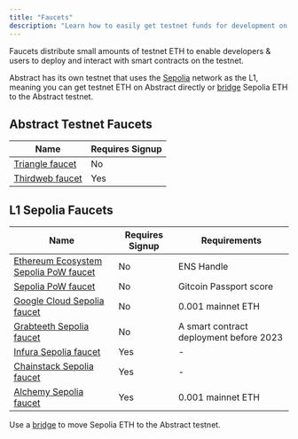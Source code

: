```yaml
---
title: "Faucets"
description: "Learn how to easily get testnet funds for development on Abstract."
---
```


Faucets distribute small amounts of testnet ETH to enable developers & users to deploy and
interact with smart contracts on the testnet.

Abstract has its own testnet that uses
the [Sepolia](https://ethereum.org/en/developers/docs/networks/#sepolia) network as the L1, meaning
you can get testnet ETH on Abstract directly or [bridge](/tooling/bridges) Sepolia ETH to the
Abstract testnet.

## Abstract Testnet Faucets

| Name                                                                    | Requires Signup |
| ----------------------------------------------------------------------- | --------------- |
| [Triangle faucet](https://faucet.triangleplatform.com/abstract/testnet) | No              |
| [Thirdweb faucet](https://thirdweb.com/abstract-testnet)                | Yes             |

## L1 Sepolia Faucets

| Name                                                                                                 | Requires Signup | Requirements                            |
| ---------------------------------------------------------------------------------------------------- | --------------- | --------------------------------------- |
| [Ethereum Ecosystem Sepolia PoW faucet](https://www.ethereum-ecosystem.com/faucets/ethereum-sepolia) | No              | ENS Handle                              |
| [Sepolia PoW faucet](https://sepolia-faucet.pk910.de/)                                               | No              | Gitcoin Passport score                  |
| [Google Cloud Sepolia faucet](https://cloud.google.com/application/web3/faucet/ethereum/sepolia)     | No              | 0.001 mainnet ETH                       |
| [Grabteeth Sepolia faucet](https://grabteeth.xyz/)                                                   | No              | A smart contract deployment before 2023 |
| [Infura Sepolia faucet](https://www.infura.io/faucet/sepolia)                                        | Yes             | -                                       |
| [Chainstack Sepolia faucet](https://faucet.chainstack.com/sepolia-testnet-faucet)                    | Yes             | -                                       |
| [Alchemy Sepolia faucet](https://www.alchemy.com/faucets/ethereum-sepolia)                           | Yes             | 0.001 mainnet ETH                       |

Use a [bridge](/tooling/bridges) to move Sepolia ETH to the Abstract testnet.
